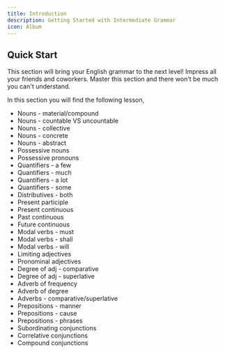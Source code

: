 ```yaml
---
title: Introduction
description: Getting Started with Intermediate Grammar
icon: Album
---
```


## Quick Start

This section will bring your English grammar to the next level! Impress all your friends and coworkers. Master this section and there won't be much you can't understand.

In this section you will find the following lesson,

- Nouns - material/compound
- Nouns - countable VS uncountable
- Nouns - collective
- Nouns - concrete
- Nouns - abstract
- Possessive nouns
- Possessive pronouns
- Quantifiers - a few
- Quantifiers - much
- Quantifiers - a lot
- Quantifiers - some
- Distributives - both
- Present participle
- Present continuous
- Past continuous
- Future continuous
- Modal verbs - must
- Modal verbs - shall
- Modal verbs - will
- Limiting adjectives
- Pronominal adjectives
- Degree of adj - comparative
- Degree of adj - superlative
- Adverb of frequency
- Adverb of degree
- Adverbs - comparative/superlative
- Prepositions - manner
- Prepositions - cause
- Prepositions - phrases
- Subordinating conjunctions
- Correlative conjunctions
- Compound conjunctions
